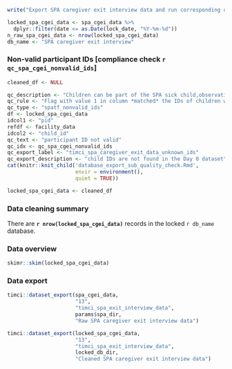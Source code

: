 ```r
write("Export SPA caregiver exit interview data and run corresponding quality checks", stderr())
```

```r
locked_spa_cgei_data <- spa_cgei_data %>%
  dplyr::filter(date <= as.Date(lock_date, "%Y-%m-%d"))
n_raw_spa_cgei_data <- nrow(locked_spa_cgei_data)
db_name <- "SPA caregiver exit interview"
```

### Non-valid participant IDs [compliance check `r qc_spa_cgei_nonvalid_ids`]

```r
cleaned_df <- NULL
```

```r
qc_description <- "Children can be part of the SPA sick child,observation protocol even if they have not been enrolled in the RCT/LS and are not on their Day 0 visit."
qc_rule <- "Flag with value 1 in column *matched* the IDs of children who are found in the locked Day 0 database."
qc_type <- "spatf_nonvalid_ids"
df <- locked_spa_cgei_data
idcol1 <- "pid"
refdf <- facility_data
idcol2 <- "child_id"
qc_text <- "participant ID not valid"
qc_idx <- qc_spa_cgei_nonvalid_ids
qc_export_label <- "timci_spa_caregiver_exit_data_unknown_ids"
qc_export_description <- "child IDs are not found in the Day 0 dataset"
cat(knitr::knit_child('database_export_sub_quality_check.Rmd',
                      envir = environment(),
                      quiet = TRUE))
```

```r
locked_spa_cgei_data <- cleaned_df
```

### Data cleaning summary

There are **`r nrow(locked_spa_cgei_data)`** records in the locked `r db_name` database.

### Data overview

```r
skimr::skim(locked_spa_cgei_data)
```

### Data export

```r
timci::dataset_export(spa_cgei_data,
                      "13",
                      "timci_spa_exit_interview_data",
                      params$spa_dir,
                      "Raw SPA caregiver exit interview data")
```

```r
timci::dataset_export(locked_spa_cgei_data,
                      "13",
                      "timci_spa_exit_interview_data",
                      locked_db_dir,
                      "Cleaned SPA caregiver exit interview data")
```
